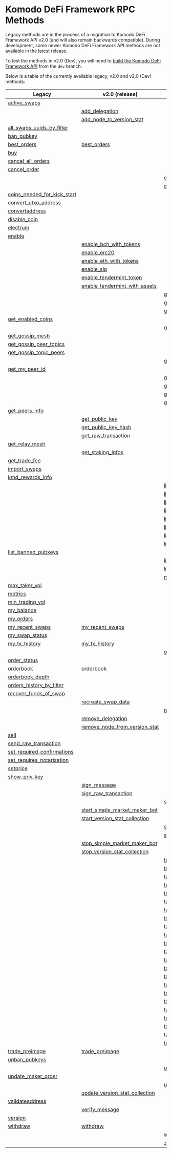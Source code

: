 
# Komodo DeFi Framework RPC Methods

Legacy methods are in the process of a migration to Komodo DeFi Framework API v2.0 (and will also remain backwards compatible).
During development, some newer Komodo DeFi Framework API methods are not available in the latest release.

To test the methods in v2.0 (Dev), you will need to [build the Komodo DeFi Framework API](/komodo-defi-framework/setup/) from the `dev` branch.

Below is a table of the currently available legacy, v2.0 and v2.0 (Dev) methods:

| Legacy                                                                                                       | v2.0 (release)                                                                                               | v2.0 (dev)                                                                                                   |
| ------------------------------------------------------------------------------------------------------------ | ------------------------------------------------------------------------------------------------------------ | ------------------------------------------------------------------------------------------------------------ |
|                 [active_swaps](/komodo-defi-framework/api/legacy/active_swaps/#active-swaps)                 |                                                                                                              |                                                                                                              |
|                                                                                                              |               [add_delegation](/komodo-defi-framework/api/v20/add_delegation/#add-delegation)                |                                                                                                              |
|                                                                                                              | [add_node_to_version_stat](/komodo-defi-framework/api/v20/add_node_to_version_stat/#add-node-to-version-stat) |                                                                                                              |
| [all_swaps_uuids_by_filter](/komodo-defi-framework/api/legacy/all_swaps_uuids_by_filter/#all-swaps-uuids-by-filter) |                                                                                                              |                                                                                                              |
|                    [ban_pubkey](/komodo-defi-framework/api/legacy/ban_pubkey/#ban-pubkey)                    |                                                                                                              |                                                                                                              |
|                  [best_orders](/komodo-defi-framework/api/legacy/best_orders/#best-orders)                   |                    [best_orders](/komodo-defi-framework/api/v20/best_orders/#best-orders)                    |                                                                                                              |
|                              [buy](/komodo-defi-framework/api/legacy/buy/#buy)                               |                                                                                                              |                                                                                                              |
|         [cancel_all_orders](/komodo-defi-framework/api/legacy/cancel_all_orders/#cancel-all-orders)          |                                                                                                              |                                                                                                              |
|                 [cancel_order](/komodo-defi-framework/api/legacy/cancel_order/#cancel-order)                 |                                                                                                              |                                                                                                              |
|                                                                                                              |                                                                                                              |   [clear_nft_db](/komodo-defi-framework/api/v20-dev/non_fungible_tokens/clear_nft_db/#clear-nft-database)    |
|                                                                                                              |                                                                                                              |            [close_channel](/komodo-defi-framework/api/v20-dev/lightning/channels/#close-channel)             |
| [coins_needed_for_kick_start](/komodo-defi-framework/api/legacy/coins_needed_for_kick_start/#coins-needed-for-kick-start) |                                                                                                              |                                                                                                              |
|     [convert_utxo_address](/komodo-defi-framework/api/legacy/convert_utxo_address/#convert-utxo-address)     |                                                                                                              |                                                                                                              |
|              [convertaddress](/komodo-defi-framework/api/legacy/convertaddress/#convertaddress)              |                                                                                                              |                                                                                                              |
|                 [disable_coin](/komodo-defi-framework/api/legacy/disable_coin/#disable-coin)                 |                                                                                                              |                                                                                                              |
|                [electrum](/komodo-defi-framework/api/legacy/coin_activation/#electrum-method)                |                                                                                                              |                                                                                                              |
|                  [enable](/komodo-defi-framework/api/legacy/coin_activation/#enable-method)                  |                                                                                                              |                                                                                                              |
|                                                                                                              |   [enable_bch_with_tokens](/komodo-defi-framework/api/v20/enable_bch_with_tokens/#enable-bch-with-tokens)    |                                                                                                              |
|                                                                                                              |                  [enable_erc20](/komodo-defi-framework/api/v20/enable_erc20/#enable-erc20)                   |                                                                                                              |
|                                                                                                              |   [enable_eth_with_tokens](/komodo-defi-framework/api/v20/enable_eth_with_tokens/#enable-eth-with-tokens)    |                                                                                                              |
|                                                                                                              |                     [enable_slp](/komodo-defi-framework/api/v20/enable_slp/#enable-slp)                      |                                                                                                              |
|                                                                                                              |  [enable_tendermint_token](/komodo-defi-framework/api/v20/enable_tendermint_token/#enable-tendermint-token)  |                                                                                                              |
|                                                                                                              | [enable_tendermint_with_assets](/komodo-defi-framework/api/v20/enable_tendermint_with_assets/#enable-tendermint-with-assets) |                                                                                                              |
|                                                                                                              |                                                                                                              |      [get_channel_details](/komodo-defi-framework/api/v20-dev/lightning/channels/#get-channel-details)       |
|                                                                                                              |                                                                                                              |   [get_claimable_balances](/komodo-defi-framework/api/v20-dev/lightning/channels/#get-claimable-balances)    |
|                                                                                                              |                                                                                                              |            [get_current_mtp](/komodo-defi-framework/api/v20-dev/get_current_mtp/#get-current-mtp)            |
|         [get_enabled_coins](/komodo-defi-framework/api/legacy/get_enabled_coins/#get-enabled-coins)          |                                                                                                              |                                                                                                              |
|                                                                                                              |                                                                                                              | [get_eth_estimated_fee_per_gas](/komodo-defi-framework/api/v20-dev/get_eth_estimated_fee_per_gas/#get-eth-estimated-fee-per-gas) |
|            [get_gossip_mesh](/komodo-defi-framework/api/legacy/get_gossip_mesh/#get-gossip-mesh)             |                                                                                                              |                                                                                                              |
|  [get_gossip_peer_topics](/komodo-defi-framework/api/legacy/get_gossip_peer_topics/#get-gossip-peer-topics)  |                                                                                                              |                                                                                                              |
|  [get_gossip_topic_peers](/komodo-defi-framework/api/legacy/get_gossip_topic_peers/#get-gossip-topic-peers)  |                                                                                                              |                                                                                                              |
|                                                                                                              |                                                                                                              |         [get_locked_amount](/komodo-defi-framework/api/v20-dev/get_locked_amount/#get-locked-amount)         |
|              [get_my_peer_id](/komodo-defi-framework/api/legacy/get_my_peer_id/#get-my-peer-id)              |                                                                                                              |                                                                                                              |
|                                                                                                              |                                                                                                              |         [get_new_address](/komodo-defi-framework/api/v20-dev/hd_address_management/#get-new-address)         |
|                                                                                                              |                                                                                                              |   [get_nft_list](/komodo-defi-framework/api/v20-dev/non_fungible_tokens/get_nft_list/#get-a-list-of-nfts)    |
|                                                                                                              |                                                                                                              | [get_nft_metadata](/komodo-defi-framework/api/v20-dev/non_fungible_tokens/get_nft_metadata/#get-nft-metadata) |
|                                                                                                              |                                                                                                              | [get_nft_transfers](/komodo-defi-framework/api/v20-dev/non_fungible_tokens/get_nft_transfers/#get-a-list-of-nft-transfers) |
|              [get_peers_info](/komodo-defi-framework/api/legacy/get_peers_info/#get-peers-info)              |                                                                                                              |                                                                                                              |
|                                                                                                              |               [get_public_key](/komodo-defi-framework/api/v20/get_public_key/#get-public-key)                |                                                                                                              |
|                                                                                                              |        [get_public_key_hash](/komodo-defi-framework/api/v20/get_public_key_hash/#get-public-key-hash)        |                                                                                                              |
|                                                                                                              |        [get_raw_transaction](/komodo-defi-framework/api/v20/get_raw_transaction/#get-raw-transaction)        |                                                                                                              |
|              [get_relay_mesh](/komodo-defi-framework/api/legacy/get_relay_mesh/#get-relay-mesh)              |                                                                                                              |                                                                                                              |
|                                                                                                              |           [get_staking_infos](/komodo-defi-framework/api/v20/get_staking_infos/#get-staking-infos)           |                                                                                                              |
|               [get_trade_fee](/komodo-defi-framework/api/legacy/get_trade_fee/#get-trade-fee)                |                                                                                                              |                                                                                                              |
|                 [import_swaps](/komodo-defi-framework/api/legacy/import_swaps/#import-swaps)                 |                                                                                                              |                                                                                                              |
|           [kmd_rewards_info](/komodo-defi-framework/api/legacy/kmd_rewards_info/#kmd-rewards-info)           |                                                                                                              |                                                                                                              |
|                                                                                                              |                                                                                                              |  [lightning::nodes::add_trusted_node](/komodo-defi-framework/api/v20-dev/lightning/nodes/#add-trusted-node)  |
|                                                                                                              |                                                                                                              |   [lightning::nodes::connect_to_node](/komodo-defi-framework/api/v20-dev/lightning/nodes/#connect-to-node)   |
|                                                                                                              |                                                                                                              | [lightning::nodes::list_trusted_nodes](/komodo-defi-framework/api/v20-dev/lightning/nodes/#list-trusted-nodes) |
|                                                                                                              |                                                                                                              | [lightning::nodes::remove_trusted_node](/komodo-defi-framework/api/v20-dev/lightning/nodes/#remove-trusted-node) |
|                                                                                                              |                                                                                                              | [lightning::payments::generate_invoice](/komodo-defi-framework/api/v20-dev/lightning/payments/#generate-invoice) |
|                                                                                                              |                                                                                                              | [lightning::payments::get_payment_details](/komodo-defi-framework/api/v20-dev/lightning/payments/#get-payment-details) |
|                                                                                                              |                                                                                                              | [lightning::payments::list_payments_by_filter](/komodo-defi-framework/api/v20-dev/lightning/payments/#list-payments-by-filter) |
|                                                                                                              |                                                                                                              |   [lightning::payments::send_payment](/komodo-defi-framework/api/v20-dev/lightning/payments/#send-payment)   |
|      [list_banned_pubkeys](/komodo-defi-framework/api/legacy/list_banned_pubkeys/#list-banned-pubkeys)       |                                                                                                              |                                                                                                              |
|                                                                                                              |                                                                                                              | [list_closed_channels_by_filter](/komodo-defi-framework/api/v20-dev/lightning/channels/#list-closed-channels-by-filter) |
|                                                                                                              |                                                                                                              | [list_open_channels_by_filter](/komodo-defi-framework/api/v20-dev/lightning/channels/#list-open-channels-by-filter) |
|                                                                                                              |                                                                                                              |               [max_maker_vol](/komodo-defi-framework/api/v20-dev/max_maker_vol/#max-maker-vol)               |
|               [max_taker_vol](/komodo-defi-framework/api/legacy/max_taker_vol/#max-taker-vol)                |                                                                                                              |                                                                                                              |
|                        [metrics](/komodo-defi-framework/api/legacy/metrics/#metrics)                         |                                                                                                              |                                                                                                              |
|            [min_trading_vol](/komodo-defi-framework/api/legacy/min_trading_vol/#min-trading-vol)             |                                                                                                              |                                                                                                              |
|                    [my_balance](/komodo-defi-framework/api/legacy/my_balance/#my-balance)                    |                                                                                                              |                                                                                                              |
|                     [my_orders](/komodo-defi-framework/api/legacy/my_orders/#my-orders)                      |                                                                                                              |                                                                                                              |
|            [my_recent_swaps](/komodo-defi-framework/api/legacy/my_recent_swaps/#my-recent-swaps)             |            [my_recent_swaps](/komodo-defi-framework/api/v20/my_recent_swaps_v2/#my-recent-swaps)             |                                                                                                              |
|              [my_swap_status](/komodo-defi-framework/api/legacy/my_swap_status/#my-swap-status)              |                                                                                                              |                                                                                                              |
|               [my_tx_history](/komodo-defi-framework/api/legacy/my_tx_history/#my-tx-history)                |                 [my_tx_history](/komodo-defi-framework/api/v20/my_tx_history/#my-tx-history)                 |                                                                                                              |
|                                                                                                              |                                                                                                              |             [open_channel](/komodo-defi-framework/api/v20-dev/lightning/channels/#open-channel)              |
|                 [order_status](/komodo-defi-framework/api/legacy/order_status/#order-status)                 |                                                                                                              |                                                                                                              |
|                     [orderbook](/komodo-defi-framework/api/legacy/orderbook/#orderbook)                      |                       [orderbook](/komodo-defi-framework/api/v20/orderbook/#orderbook)                       |                                                                                                              |
|            [orderbook_depth](/komodo-defi-framework/api/legacy/orderbook_depth/#orderbook-depth)             |                                                                                                              |                                                                                                              |
| [orders_history_by_filter](/komodo-defi-framework/api/legacy/orders_history_by_filter/#orders-history-by-filter) |                                                                                                              |                                                                                                              |
|   [recover_funds_of_swap](/komodo-defi-framework/api/legacy/recover_funds_of_swap/#recover-funds-of-swap)    |                                                                                                              |                                                                                                              |
|                                                                                                              |         [recreate_swap_data](/komodo-defi-framework/api/v20/recreate_swap_data/#recreate-swap-data)          |                                                                                                              |
|                                                                                                              |                                                                                                              | [refresh_nft_metadata](/komodo-defi-framework/api/v20-dev/non_fungible_tokens/refresh_nft_metadata/#refresh-nft-metadata) |
|                                                                                                              |           [remove_delegation](/komodo-defi-framework/api/v20/remove_delegation/#remove-delegation)           |                                                                                                              |
|                                                                                                              | [remove_node_from_version_stat](/komodo-defi-framework/api/v20/remove_node_from_version_stat/#remove-node-from-version-stat) |                                                                                                              |
|                             [sell](/komodo-defi-framework/api/legacy/sell/#sell)                             |                                                                                                              |                                                                                                              |
|     [send_raw_transaction](/komodo-defi-framework/api/legacy/send_raw_transaction/#send-raw-transaction)     |                                                                                                              |                                                                                                              |
| [set_required_confirmations](/komodo-defi-framework/api/legacy/set_required_confirmations/#set-required-confirmations) |                                                                                                              |                                                                                                              |
| [set_requires_notarization](/komodo-defi-framework/api/legacy/set_requires_notarization/#set-requires-notarization) |                                                                                                              |                                                                                                              |
|                       [setprice](/komodo-defi-framework/api/legacy/setprice/#setprice)                       |                                                                                                              |                                                                                                              |
|               [show_priv_key](/komodo-defi-framework/api/legacy/show_priv_key/#show-priv-key)                |                                                                                                              |                                                                                                              |
|                                                                                                              |                 [sign_message](/komodo-defi-framework/api/v20/message_signing/#sign-message)                 |                                                                                                              |
|                                                                                                              |      [sign_raw_transaction](/komodo-defi-framework/api/v20/sign_raw_transaction/#sign-raw-transaction)       |                                                                                                              |
|                                                                                                              |                                                                                                              | [start_gas_fee_estimator](/komodo-defi-framework/api/v20-dev/start_gas_fee_estimator/#start-gas-fee-estimator) |
|                                                                                                              | [start_simple_market_maker_bot](/komodo-defi-framework/api/v20/start_simple_market_maker_bot/#start-simple-market-maker-bot) |                                                                                                              |
|                                                                                                              | [start_version_stat_collection](/komodo-defi-framework/api/v20/start_version_stat_collection/#start-version-stat-collection) |                                                                                                              |
|                                                                                                              |                                                                                                              |                 [status](/komodo-defi-framework/api/v20-dev/task_create_new_account/#status)                 |
|                                                                                                              |                                                                                                              | [stop_gas_fee_estimator](/komodo-defi-framework/api/v20-dev/stop_gas_fee_estimator/#stop-gas-fee-estimator)  |
|                                                                                                              | [stop_simple_market_maker_bot](/komodo-defi-framework/api/v20/stop_simple_market_maker_bot/#stop-simple-market-maker-bot) |                                                                                                              |
|                                                                                                              | [stop_version_stat_collection](/komodo-defi-framework/api/v20/stop_version_stat_collection/#stop-version-stat-collection) |                                                                                                              |
|                                                                                                              |                                                                                                              |       [task::account_balance::cancel](/komodo-defi-framework/api/v20-dev/task_account_balance/#cancel)       |
|                                                                                                              |                                                                                                              |         [task::account_balance::init](/komodo-defi-framework/api/v20-dev/task_account_balance/#init)         |
|                                                                                                              |                                                                                                              |       [task::account_balance::status](/komodo-defi-framework/api/v20-dev/task_account_balance/#status)       |
|                                                                                                              |                                                                                                              |      [task::create_new_account::init](/komodo-defi-framework/api/v20-dev/task_create_new_account/#init)      |
|                                                                                                              |                                                                                                              | [task::enable_lightning::cancel](/komodo-defi-framework/api/v20-dev/lightning/activation/#cancel-initialization) |
|                                                                                                              |                                                                                                              | [task::enable_lightning::init](/komodo-defi-framework/api/v20-dev/lightning/activation/#initialize-lightning) |
|                                                                                                              |                                                                                                              | [task::enable_lightning::status](/komodo-defi-framework/api/v20-dev/lightning/activation/#initialization-status) |
|                                                                                                              |                                                                                                              |             [task::enable_qtum::init](/komodo-defi-framework/api/v20-dev/task_enable_qtum/#init)             |
|                                                                                                              |                                                                                                              |           [task::enable_qtum::status](/komodo-defi-framework/api/v20-dev/task_enable_qtum/#status)           |
|                                                                                                              |                                                                                                              |      [task::enable_qtum::user_action](/komodo-defi-framework/api/v20-dev/task_enable_qtum/#user-action)      |
|                                                                                                              |                                                                                                              |             [task::enable_utxo::init](/komodo-defi-framework/api/v20-dev/task_enable_utxo/#init)             |
|                                                                                                              |                                                                                                              |           [task::enable_utxo::status](/komodo-defi-framework/api/v20-dev/task_enable_utxo/#status)           |
|                                                                                                              |                                                                                                              |      [task::enable_utxo::user_action](/komodo-defi-framework/api/v20-dev/task_enable_utxo/#user-action)      |
|                                                                                                              |                                                                                                              | [task::enable_z_coin::cancel](/komodo-defi-framework/api/v20-dev/zhtlc_coins/activation/#cancel-activation)  |
|                                                                                                              |                                                                                                              | [task::enable_z_coin::init](/komodo-defi-framework/api/v20-dev/zhtlc_coins/activation/#initialize-zhtlc-coin-activation) |
|                                                                                                              |                                                                                                              | [task::enable_z_coin::status](/komodo-defi-framework/api/v20-dev/zhtlc_coins/activation/#activation-status)  |
|                                                                                                              |                                                                                                              |           [task::init_trezor::cancel](/komodo-defi-framework/api/v20-dev/task_init_trezor/#cancel)           |
|                                                                                                              |                                                                                                              |             [task::init_trezor::init](/komodo-defi-framework/api/v20-dev/task_init_trezor/#init)             |
|                                                                                                              |                                                                                                              |           [task::init_trezor::status](/komodo-defi-framework/api/v20-dev/task_init_trezor/#status)           |
|                                                                                                              |                                                                                                              |      [task::init_trezor::user_action](/komodo-defi-framework/api/v20-dev/task_init_trezor/#user-action)      |
|                                                                                                              |                                                                                                              |              [task::withdraw::cancel](/komodo-defi-framework/api/v20-dev/task_withdraw/#cancel)              |
|                                                                                                              |                                                                                                              |                [task::withdraw::init](/komodo-defi-framework/api/v20-dev/task_withdraw/#init)                |
|                                                                                                              |                                                                                                              |              [task::withdraw::status](/komodo-defi-framework/api/v20-dev/task_withdraw/#status)              |
|              [trade_preimage](/komodo-defi-framework/api/legacy/trade_preimage/#trade-preimage)              |               [trade_preimage](/komodo-defi-framework/api/v20/trade_preimage/#trade-preimage)                |                                                                                                              |
|               [unban_pubkeys](/komodo-defi-framework/api/legacy/unban_pubkeys/#unban-pubkeys)                |                                                                                                              |                                                                                                              |
|                                                                                                              |                                                                                                              |           [update_channel](/komodo-defi-framework/api/v20-dev/lightning/channels/#update-channel)            |
|        [update_maker_order](/komodo-defi-framework/api/legacy/update_maker_order/#update-maker-order)        |                                                                                                              |                                                                                                              |
|                                                                                                              |                                                                                                              |         [update_nft](/komodo-defi-framework/api/v20-dev/non_fungible_tokens/update_nft/#update-nft)          |
|                                                                                                              | [update_version_stat_collection](/komodo-defi-framework/api/v20/update_version_stat_collection/#update-version-stat-collection) |                                                                                                              |
|            [validateaddress](/komodo-defi-framework/api/legacy/validateaddress/#validateaddress)             |                                                                                                              |                                                                                                              |
|                                                                                                              |               [verify_message](/komodo-defi-framework/api/v20/message_signing/#verify-message)               |                                                                                                              |
|                        [version](/komodo-defi-framework/api/legacy/version/#version)                         |                                                                                                              |                                                                                                              |
|                       [withdraw](/komodo-defi-framework/api/legacy/withdraw/#withdraw)                       |                        [withdraw](/komodo-defi-framework/api/v20/withdraw/#withdraw)                         |                                                                                                              |
|                                                                                                              |                                                                                                              |      [withdraw_nft](/komodo-defi-framework/api/v20-dev/non_fungible_tokens/withdraw_nft/#withdraw-nfts)      |
|                                                                                                              |                                                                                                              | [z_coin_tx_history](/komodo-defi-framework/api/v20-dev/zhtlc_coins/transaction_history/#zhtlc-coin-transaction-history) |
